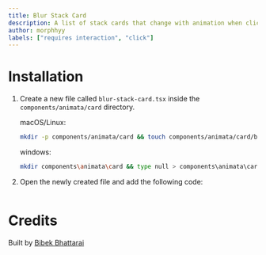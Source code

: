 ```yaml
---
title: Blur Stack Card
description: A list of stack cards that change with animation when clicked.
author: morphhyy
labels: ["requires interaction", "click"]
---
```


<ComponentPreview name="card-blur-stack-card--docs" />

# Installation

1. Create a new file called `blur-stack-card.tsx` inside the `components/animata/card` directory.

   macOS/Linux:

   ```bash
   mkdir -p components/animata/card && touch components/animata/card/blur-stack-card.tsx
   ```

   windows:

   ```bash
   mkdir components\animata\card && type null > components\animata\card\blur-stack-card.tsx
   ```

2. Open the newly created file and add the following code:

   ```jsx file=<rootDir>/animata/card/blur-stack-card.tsx

   ```

# Credits

Built by [Bibek Bhattarai](https://github.com/morphhyy)
